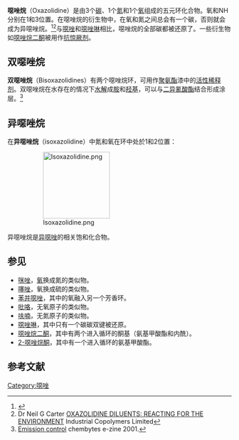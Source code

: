 {{chembox
| Name = 噁唑烷
| ImageFile = Structure Oxazolidine.svg
| ImageSize = 100px
| IUPACName = oxazolidine
| OtherNames = 1,3-oxazolidine
| Section1 = {{Chembox Identifiers
| CASNo = 504-76-7
| CASNo_Ref = {{cascite|changed|??}}
|  SMILES  =  C1COCN1
|  PubChem   =  536683
|  ChemSpiderID_Ref = {{chemspidercite|changed|chemspider}}
| ChemSpiderID = 467457
|  InChI = 1/C3H7NO/c1-2-5-3-4-1/h4H,1-3H2
|  InChIKey = WYNCHZVNFNFDNH-UHFFFAOYAQ
|  StdInChI_Ref = {{stdinchicite|changed|chemspider}}
| StdInChI = 1S/C3H7NO/c1-2-5-3-4-1/h4H,1-3H2
|  StdInChIKey_Ref = {{stdinchicite|changed|chemspider}}
| StdInChIKey = WYNCHZVNFNFDNH-UHFFFAOYSA-N
|   PIN = Oxazolidine <!-- Nomenclature of Organic Chemistry – IUPAC Recommendations and Preferred Names 2013 (Blue Book) -->
|  MeSHName = C064210
|  ChEBI_Ref = {{ebicite|changed|EBI}}
| ChEBI = 50310  }}
| Section2 = {{Chembox Properties
| Formula = C<sub>3</sub>H<sub>7</sub>NO
| MolarMass = 73.0938
| Appearance =
  }}
}}

'''噁唑烷'''（Oxazolidine）是由3个[[碳|碳]]、1个[[氮|氮]]和1个[[氧|氧]]组成的五元环化合物。氧和NH分别在1和3位置。在噁唑烷的衍生物中，在氧和氮之间总会有一个碳，否则就会成为异噁唑烷。<ref>{{cite web | url=http://pubchem.ncbi.nlm.nih.gov/summary/summary.cgi?sid=3881507 | title=SID 3881507 -- PubChem Substance Summary | work=The PubChem Project | publisher=United States National Center for Biotechnology Information | accessdate=13 December 2005 | archive-date=2014-11-29 | archive-url=https://web.archive.org/web/20141129020416/http://pubchem.ncbi.nlm.nih.gov/summary/summary.cgi?sid=3881507 | dead-url=no }}</ref><ref>Dr Neil G Carter [http://www.chemsoc.org/pdf/gcn/Industrial.pdf OXAZOLIDINE DILUENTS: REACTING FOR THE ENVIRONMENT] {{Wayback|url=http://www.chemsoc.org/pdf/gcn/Industrial.pdf |date=20010706135437 }} Industrial Copolymers Limited</ref>与[[噁唑|噁唑]]和[[噁唑啉|噁唑啉]]相比，噁唑烷的全部碳都被还原了。一些衍生物如[[噁唑烷二酮|噁唑烷二酮]]被用作[[抗惊厥剂|抗惊厥剂]]。

== 双噁唑烷 ==

'''双噁唑烷'''（Bisoxazolidines）有两个噁唑烷环，可用作[[聚氨酯|聚氨酯]]漆中的[[活性稀释剂|活性稀释剂]]。双噁唑烷在水存在的情况下[[水解|水解]]成[[胺|胺]]和[[羟基|羟基]]，可以与[[二异氰酸酯|二异氰酸酯]]结合形成涂层。<ref>[http://www.chemsoc.org/chembytes/ezine/2001/daniels_oct01.htm Emission control] {{Wayback|url=http://www.chemsoc.org/chembytes/ezine/2001/daniels_oct01.htm |date=20030106213515 }} chembytes e-zine 2001.</ref>

== 异噁唑烷 ==

在'''异噁唑烷'''（isoxazolidine）中氮和氧在环中处於1和2位置：

: [[File:Isoxazolidine.png|150px]]

异噁唑烷是[[异噁唑|异噁唑]]的相关饱和化合物。

== 参见 ==

* [[咪唑|咪唑]]，[[氧|氧]]换成氮的类似物。
* [[噻唑|噻唑]]，氧换成硫的类似物。
* [[苯并噁唑|苯并噁唑]]，其中的氧融入另一个芳香环。
* [[吡咯|吡咯]]，无氧原子的类似物。
* [[呋喃|呋喃]]，无氮原子的类似物。
* [[噁唑啉|噁唑啉]]，其中只有一个碳碳双键被还原。
* [[噁唑烷二酮|噁唑烷二酮]]，其中有两个进入循环的酮基（氨基甲酸酯和内酰）。
* [[2-噁唑烷酮|2-噁唑烷酮]]，其中有一个进入循环的氨基甲酸酯。

== 参考文献 ==
{{reflist}}
{{环状化合物}}

[[Category:噁唑|Category:噁唑]]